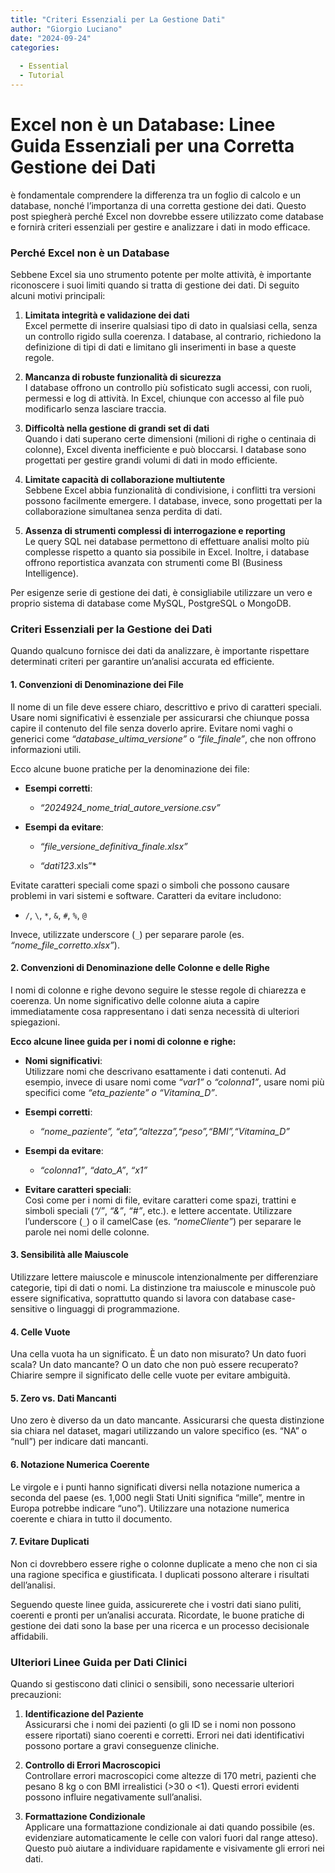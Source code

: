 ```yaml
---
title: "Criteri Essenziali per La Gestione Dati"
author: "Giorgio Luciano"
date: "2024-09-24"
categories: 
  
  - Essential
  - Tutorial
---
```


# **Excel non è un Database: Linee Guida Essenziali per una Corretta Gestione dei Dati**

è fondamentale comprendere la differenza tra un foglio di calcolo e un database, nonché l'importanza di una corretta gestione dei dati. Questo post spiegherà perché Excel non dovrebbe essere utilizzato come database e fornirà criteri essenziali per gestire e analizzare i dati in modo efficace.

### Perché Excel non è un Database

Sebbene Excel sia uno strumento potente per molte attività, è importante riconoscere i suoi limiti quando si tratta di gestione dei dati. Di seguito alcuni motivi principali:

1.  **Limitata integrità e validazione dei dati**\
    Excel permette di inserire qualsiasi tipo di dato in qualsiasi cella, senza un controllo rigido sulla coerenza. I database, al contrario, richiedono la definizione di tipi di dati e limitano gli inserimenti in base a queste regole.

2.  **Mancanza di robuste funzionalità di sicurezza**\
    I database offrono un controllo più sofisticato sugli accessi, con ruoli, permessi e log di attività. In Excel, chiunque con accesso al file può modificarlo senza lasciare traccia.

3.  **Difficoltà nella gestione di grandi set di dati**\
    Quando i dati superano certe dimensioni (milioni di righe o centinaia di colonne), Excel diventa inefficiente e può bloccarsi. I database sono progettati per gestire grandi volumi di dati in modo efficiente.

4.  **Limitate capacità di collaborazione multiutente**\
    Sebbene Excel abbia funzionalità di condivisione, i conflitti tra versioni possono facilmente emergere. I database, invece, sono progettati per la collaborazione simultanea senza perdita di dati.

5.  **Assenza di strumenti complessi di interrogazione e reporting**\
    Le query SQL nei database permettono di effettuare analisi molto più complesse rispetto a quanto sia possibile in Excel. Inoltre, i database offrono reportistica avanzata con strumenti come BI (Business Intelligence).

Per esigenze serie di gestione dei dati, è consigliabile utilizzare un vero e proprio sistema di database come MySQL, PostgreSQL o MongoDB.

### Criteri Essenziali per la Gestione dei Dati

Quando qualcuno fornisce dei dati da analizzare, è importante rispettare determinati criteri per garantire un'analisi accurata ed efficiente.

#### 1. **Convenzioni di Denominazione dei File**

Il nome di un file deve essere chiaro, descrittivo e privo di caratteri speciali. Usare nomi significativi è essenziale per assicurarsi che chiunque possa capire il contenuto del file senza doverlo aprire. Evitare nomi vaghi o generici come *"database_ultima_versione"* o *"file_finale"*, che non offrono informazioni utili.

Ecco alcune buone pratiche per la denominazione dei file:

-   **Esempi corretti**:

    -   *"2024924_nome_trial_autore_versione.csv"*

-   **Esempi da evitare**:

    -   *"file_versione_definitiva_finale.xlsx"*

    -   *"dati123*.xls"\*

Evitate caratteri speciali come spazi o simboli che possono causare problemi in vari sistemi e software. Caratteri da evitare includono:

-   `/`, `\`, `*`, `&`, `#`, `%`, `@`

Invece, utilizzate underscore (`_`) per separare parole (es. *"nome_file_corretto.xlsx"*).

#### 2. **Convenzioni di Denominazione delle Colonne e delle Righe**

I nomi di colonne e righe devono seguire le stesse regole di chiarezza e coerenza. Un nome significativo delle colonne aiuta a capire immediatamente cosa rappresentano i dati senza necessità di ulteriori spiegazioni.

**Ecco alcune linee guida per i nomi di colonne e righe:**

-   **Nomi significativi**:\
    Utilizzare nomi che descrivano esattamente i dati contenuti. Ad esempio, invece di usare nomi come *"var1"* o *"colonna1"*, usare nomi più specifici come *"eta_paziente" o "Vitamina_D"*.

-   **Esempi corretti**:

    -   *"nome_paziente", "eta","altezza","peso","BMI","Vitamina_D"*

-   **Esempi da evitare**:

    -   *"colonna1"*, *"dato_A"*, *"x1"*

-   **Evitare caratteri speciali**:\
    Così come per i nomi di file, evitare caratteri come spazi, trattini e simboli speciali (*"/"*, *"&"*, *"\#"*, etc.). e lettere accentate. Utilizzare l’underscore (`_`) o il camelCase (es. *"nomeCliente"*) per separare le parole nei nomi delle colonne.

#### 3. **Sensibilità alle Maiuscole** 

Utilizzare lettere maiuscole e minuscole intenzionalmente per differenziare categorie, tipi di dati o nomi. La distinzione tra maiuscole e minuscole può essere significativa, soprattutto quando si lavora con database case-sensitive o linguaggi di programmazione.

#### 4. **Celle Vuote**

Una cella vuota ha un significato. È un dato non misurato? Un dato fuori scala? Un dato mancante? O un dato che non può essere recuperato? Chiarire sempre il significato delle celle vuote per evitare ambiguità.

#### 5. **Zero vs. Dati Mancanti**

Uno zero è diverso da un dato mancante. Assicurarsi che questa distinzione sia chiara nel dataset, magari utilizzando un valore specifico (es. "NA" o "null") per indicare dati mancanti.

#### 6. **Notazione Numerica Coerente**

Le virgole e i punti hanno significati diversi nella notazione numerica a seconda del paese (es. 1,000 negli Stati Uniti significa "mille", mentre in Europa potrebbe indicare "uno"). Utilizzare una notazione numerica coerente e chiara in tutto il documento.

#### 7. **Evitare Duplicati**

Non ci dovrebbero essere righe o colonne duplicate a meno che non ci sia una ragione specifica e giustificata. I duplicati possono alterare i risultati dell'analisi.

Seguendo queste linee guida, assicurerete che i vostri dati siano puliti, coerenti e pronti per un'analisi accurata. Ricordate, le buone pratiche di gestione dei dati sono la base per una ricerca e un processo decisionale affidabili.

### Ulteriori Linee Guida per Dati Clinici

Quando si gestiscono dati clinici o sensibili, sono necessarie ulteriori precauzioni:

1.  **Identificazione del Paziente**\
    Assicurarsi che i nomi dei pazienti (o gli ID se i nomi non possono essere riportati) siano coerenti e corretti. Errori nei dati identificativi possono portare a gravi conseguenze cliniche.

2.  **Controllo di Errori Macroscopici**\
    Controllare errori macroscopici come altezze di 170 metri, pazienti che pesano 8 kg o con BMI irrealistici (\>30 o \<1). Questi errori evidenti possono influire negativamente sull'analisi.

3.  **Formattazione Condizionale**\
    Applicare una formattazione condizionale ai dati quando possibile (es. evidenziare automaticamente le celle con valori fuori dal range atteso). Questo può aiutare a individuare rapidamente e visivamente gli errori nei dati.
